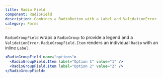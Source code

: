 ```yaml
---
title: Radio Field
component: RadioField
description: Combines a RadioButton with a Label and ValidationError
category: Forms
---
```


`RadioGroupField` wraps a `RadioGroup` to provide a legend and a `ValidationError`. `RadioGroupField.Item` renders an individual `Radio` with an inline `Label`.

```jsx preview
<RadioGroupField name="options">
  <RadioGroupField.Item label="Option 1" value="1" />
  <RadioGroupField.Item label="Option 2" value="2" />
</RadioGroupField>
```
